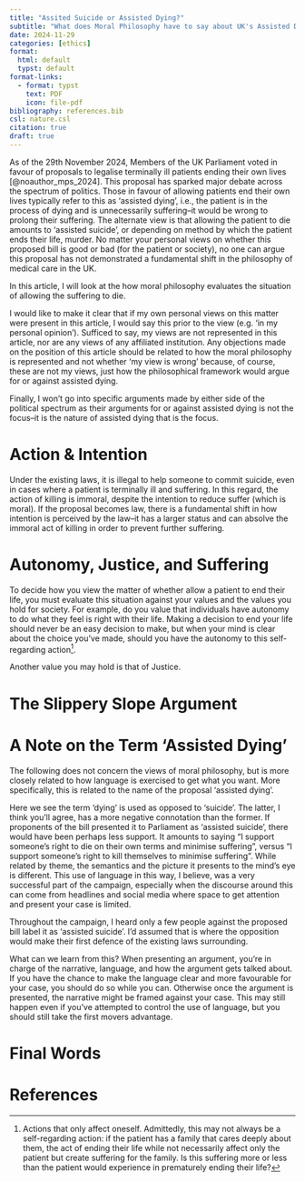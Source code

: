 ```yaml
---
title: "Assited Suicide or Assisted Dying?"
subtitle: "What does Moral Philosophy have to say about UK's Assisted Dying bill?"
date: 2024-11-29
categories: [ethics]
format: 
  html: default
  typst: default
format-links: 
  - format: typst
    text: PDF
    icon: file-pdf
bibliography: references.bib
csl: nature.csl
citation: true
draft: true
---
```


As of the 29th November 2024, Members of the UK Parliament voted in favour of proposals to legalise terminally ill patients ending their own lives [@noauthor_mps_2024]. This proposal has sparked major debate across the spectrum of politics. Those in favour of allowing patients end their own lives typically refer to this as 'assisted dying', i.e., the patient is in the process of dying and is unnecessarily suffering–it would be wrong to prolong their suffering. The alternate view is that allowing the patient to die amounts to 'assisted suicide', or depending on method by which the patient ends their life, murder. No matter your personal views on whether this proposed bill is good or bad (for the patient or society), no one can argue this proposal has not demonstrated a fundamental shift in the philosophy of medical care in the UK.

In this article, I will look at the how moral philosophy evaluates the situation of allowing the suffering to die.

I would like to make it clear that if my own personal views on this matter were present in this article, I would say this prior to the view (e.g. 'in my personal opinion'). Sufficed to say, my views are not represented in this article, nor are any views of any affiliated institution. Any objections made on the position of this article should be related to how the moral philosophy is represented and not whether 'my view is wrong' because, of course, these are not my views, just how the philosophical framework would argue for or against assisted dying.

Finally, I won't go into specific arguments made by either side of the political spectrum as their arguments for or against assisted dying is not the focus–it is the nature of assisted dying that is the focus.

# Action & Intention

Under the existing laws, it is illegal to help someone to commit suicide, even in cases where a patient is terminally ill and suffering. In this regard, the action of killing is immoral, despite the intention to reduce suffer (which is moral). If the proposal becomes law, there is a fundamental shift in how intention is perceived by the law–it has a larger status and can absolve the immoral act of killing in order to prevent further suffering.

# Autonomy, Justice, and Suffering

To decide how you view the matter of whether allow a patient to end their life, you must evaluate this situation against your values and the values you hold for society. For example, do you value that individuals have autonomy to do what they feel is right with their life. Making a decision to end your life should never be an easy decision to make, but when your mind is clear about the choice you've made, should you have the autonomy to this self-regarding action[^1].

[^1]: Actions that only affect oneself. Admittedly, this may not always be a self-regarding action: if the patient has a family that cares deeply about them, the act of ending their life while not necessarily affect only the patient but create suffering for the family. Is this suffering more or less than the patient would experience in prematurely ending their life?

Another value you may hold is that of Justice.

# The Slippery Slope Argument

# A Note on the Term 'Assisted Dying'

The following does not concern the views of moral philosophy, but is more closely related to how language is exercised to get what you want. More specifically, this is related to the name of the proposal 'assisted dying'.

Here we see the term 'dying' is used as opposed to 'suicide'. The latter, I think you'll agree, has a more negative connotation than the former. If proponents of the bill presented it to Parliament as 'assisted suicide', there would have been perhaps less support. It amounts to saying "I support someone's right to die on their own terms and minimise suffering", versus "I support someone's right to kill themselves to minimise suffering". While related by theme, the semantics and the picture it presents to the mind's eye is different. This use of language in this way, I believe, was a very successful part of the campaign, especially when the discourse around this can come from headlines and social media where space to get attention and present your case is limited.

Throughout the campaign, I heard only a few people against the proposed bill label it as 'assisted suicide'. I'd assumed that is where the opposition would make their first defence of the existing laws surrounding.

What can we learn from this? When presenting an argument, you're in charge of the narrative, language, and how the argument gets talked about. If you have the chance to make the language clear and more favourable for your case, you should do so while you can. Otherwise once the argument is presented, the narrative might be framed against your case. This may still happen even if you've attempted to control the use of language, but you should still take the first movers advantage.

# Final Words

# References

::: {#refs}
:::


